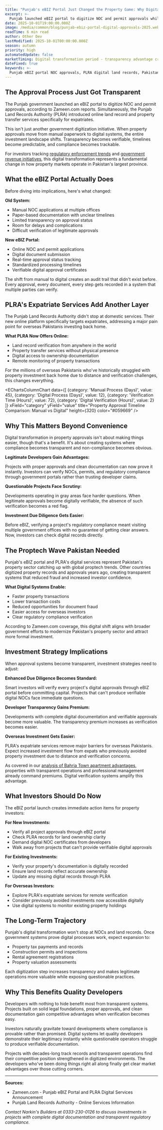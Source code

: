 ```yaml
---
title: "Punjab's eBIZ Portal Just Changed the Property Game: Why Digital NOC Approvals Matter for Your Investment"
excerpt: >-
  Punjab launched eBIZ portal to digitize NOC and permit approvals while PLRA offers online services for expats. Here's why this proptech shift makes transparent developers more valuable than ever.
date: 2025-10-01T19:00:00.000Z
image: /media/common/blog/punjab-ebiz-portal-digital-approvals-2025.webp
readTime: 6 min read
author: Other Dev
lastModified: 2025-10-01T00:00:00.000Z
season: autumn
priority: high
automatedUpdate: false
marketTiming: Digital transformation period - transparency advantage critical
dateFixed: true
keywords: >-
  Punjab eBIZ portal NOC approvals, PLRA digital land records, Pakistan proptech 2025, property investment transparency, digital property approvals Pakistan
---
```


## The Approval Process Just Got Transparent

The Punjab government launched an eBIZ portal to digitize NOC and permit approvals, according to Zameen.com reports. Simultaneously, the Punjab Land Records Authority (PLRA) introduced online land record and property transfer services specifically for expatriates.

This isn't just another government digitization initiative. When property approvals move from manual paperwork to digital systems, the entire investment landscape shifts. Transparency becomes verifiable, timelines become predictable, and compliance becomes trackable.

For investors tracking [regulatory enforcement trends](/blog/2025/09/rda-regulatory-crackdown-illegal-housing-societies-september-2025) and [government revenue initiatives](/blog/2025/09/fbr-super-tax-200-billion-recovery-property-market-implications-september-2025), this digital transformation represents a fundamental change in how property markets operate in Pakistan's largest province.

## What the eBIZ Portal Actually Does

Before diving into implications, here's what changed:

**Old System:**
* Manual NOC applications at multiple offices
* Paper-based documentation with unclear timelines
* Limited transparency on approval status
* Room for delays and complications
* Difficult verification of legitimate approvals

**New eBIZ Portal:**
* Online NOC and permit applications
* Digital document submission
* Real-time approval status tracking
* Standardized processing timelines
* Verifiable digital approval certificates

The shift from manual to digital creates an audit trail that didn't exist before. Every approval, every document, every step gets recorded in a system that multiple parties can verify.

## PLRA's Expatriate Services Add Another Layer

The Punjab Land Records Authority didn't stop at domestic services. Their new online platform specifically targets expatriates, addressing a major pain point for overseas Pakistanis investing back home.

**What PLRA Now Offers Online:**
* Land record verification from anywhere in the world
* Property transfer services without physical presence
* Digital access to ownership documentation
* Remote monitoring of property transactions

For the millions of overseas Pakistanis who've historically struggled with property investment back home due to distance and verification challenges, this changes everything.

<EChartsColumnChart
  data={[
    {category: 'Manual Process (Days)', value: 45},
    {category: 'Digital Process (Days)', value: 12},
    {category: 'Verification Time (Hours)', value: 72},
    {category: 'Digital Verification (Hours)', value: 2}
  ]}
  xField="category"
  yField="value"
  title="Property Approval Timeline Comparison: Manual vs Digital"
  height={320}
  color="#059669"
/>

## Why This Matters Beyond Convenience

Digital transformation in property approvals isn't about making things easier, though that's a benefit. It's about creating systems where compliance becomes transparent and non-compliance becomes obvious.

**Legitimate Developers Gain Advantages:**

Projects with proper approvals and clean documentation can now prove it instantly. Investors can verify NOCs, permits, and regulatory compliance through government portals rather than trusting developer claims.

**Questionable Projects Face Scrutiny:**

Developments operating in gray areas face harder questions. When legitimate approvals become digitally verifiable, the absence of such verification becomes a red flag.

**Investment Due Diligence Gets Easier:**

Before eBIZ, verifying a project's regulatory compliance meant visiting multiple government offices with no guarantee of getting clear answers. Now, investors can check digital records directly.

## The Proptech Wave Pakistan Needed

Punjab's eBIZ portal and PLRA's digital services represent Pakistan's property sector catching up with global proptech trends. Other countries digitized property records and approvals years ago, creating transparent systems that reduced fraud and increased investor confidence.

**What Digital Systems Enable:**

* Faster property transactions
* Lower transaction costs
* Reduced opportunities for document fraud
* Easier access for overseas investors
* Clear regulatory compliance verification

According to Zameen.com coverage, this digital shift aligns with broader government efforts to modernize Pakistan's property sector and attract more formal investment.

## Investment Strategy Implications

When approval systems become transparent, investment strategies need to adjust:

**Enhanced Due Diligence Becomes Standard:**

Smart investors will verify every project's digital approvals through eBIZ portal before committing capital. Projects that can't produce verifiable digital NOCs face immediate questions.

**Developer Transparency Gains Premium:**

Developments with complete digital documentation and verifiable approvals become more valuable. The transparency premium increases as verification becomes easier.

**Overseas Investment Gets Easier:**

PLRA's expatriate services remove major barriers for overseas Pakistanis. Expect increased investment flow from expats who previously avoided property investment due to distance and verification concerns.

As covered in our [analysis of Bahria Town apartment advantages](/blog/2025/09/real-cost-benefits-bahria-town-apartments-vs-houses), properties with transparent operations and professional management already command premiums. Digital verification systems amplify this advantage.

## What Investors Should Do Now

The eBIZ portal launch creates immediate action items for property investors:

**For New Investments:**
* Verify all project approvals through eBIZ portal
* Check PLRA records for land ownership clarity
* Demand digital NOC certificates from developers
* Walk away from projects that can't provide verifiable digital approvals

**For Existing Investments:**
* Verify your property's documentation is digitally recorded
* Ensure land records reflect accurate ownership
* Update any missing digital records through PLRA

**For Overseas Investors:**
* Explore PLRA's expatriate services for remote verification
* Consider previously avoided investments now accessible digitally
* Use digital systems to monitor existing property holdings

## The Long-Term Trajectory

Punjab's digital transformation won't stop at NOCs and land records. Once government systems prove digital processes work, expect expansion to:

* Property tax payments and records
* Construction permits and inspections
* Rental agreement registrations
* Property valuation assessments

Each digitization step increases transparency and makes legitimate operations more valuable while exposing questionable practices.

## Why This Benefits Quality Developers

Developers with nothing to hide benefit most from transparent systems. Projects built on solid legal foundations, proper approvals, and clean documentation gain competitive advantages when verification becomes easy.

Investors naturally gravitate toward developments where compliance is provable rather than promised. Digital systems let quality developers demonstrate their legitimacy instantly while questionable operators struggle to produce verifiable documentation.

Projects with decades-long track records and transparent operations find their competitive position strengthened in digitized environments. The developers who've been doing things right all along finally get clear market advantages over those cutting corners.

---

**Sources:**
* Zameen.com - Punjab eBIZ Portal and PLRA Digital Services Announcement
* Punjab Land Records Authority - Online Services Information

*Contact Narkin's Builders at 0333-230-0126 to discuss investments in projects with complete digital documentation and transparent regulatory compliance.*
